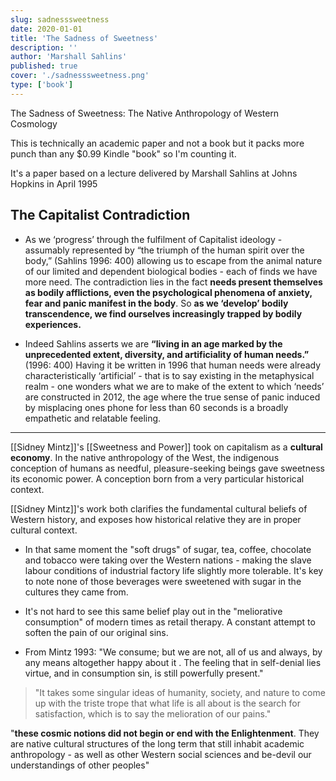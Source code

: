 ```yaml
---
slug: sadnesssweetness
date: 2020-01-01
title: 'The Sadness of Sweetness'
description: ''
author: 'Marshall Sahlins'
published: true
cover: './sadnesssweetness.png'
type: ['book']
---
```


The Sadness of Sweetness: The Native Anthropology of Western Cosmology

This is technically an academic paper <Tooltip tiptext="I even had to spend three minutes making a fake book cover for it">and not a book</Tooltip> but it packs more punch than any $0.99 Kindle "book" so I'm counting it.

It's a paper based on a lecture delivered by <a to='https://en.wikipedia.org/wiki/Marshall_Sahlins'>Marshall Sahlins</a> at Johns Hopkins in April 1995

## The Capitalist Contradiction

- As we ‘progress’ through the fulfilment of Capitalist ideology - assumably represented by “the triumph of the human spirit over the body,” (Sahlins 1996: 400) allowing us to escape from the animal nature of our limited and dependent biological bodies - each of finds we have more need. The contradiction lies in the fact **needs present themselves as bodily afflictions, even the psychological phenomena of anxiety, fear and panic manifest in the body**. So **as we ‘develop’ bodily transcendence, we find ourselves increasingly trapped by bodily experiences.**

- Indeed Sahlins asserts we are **“living in an age marked by the unprecedented extent, diversity, and artificiality of human needs.”** (1996: 400) Having it be written in 1996 that human needs were already characteristically ‘artificial’ - that is to say existing in the metaphysical realm - one wonders what we are to make of the extent to which ‘needs’ are constructed in 2012, the age where the true sense of panic induced by misplacing ones phone for less than 60 seconds is a broadly empathetic and relatable feeling.

---

[[Sidney Mintz]]'s [[Sweetness and Power]] took on capitalism as a __cultural economy__. In the native anthropology of the West, the indigenous conception of humans as needful, pleasure-seeking beings gave sweetness its economic power. A conception born from a very particular historical context. 

[[Sidney Mintz]]'s work both clarifies the fundamental cultural beliefs of Western history, and exposes how historical relative they are in proper cultural context.
    
- In that same moment the "soft drugs" of sugar, tea, coffee, chocolate and tobacco were taking over the Western nations - making the slave labour conditions of industrial factory life slightly more tolerable. It's key to note none of those beverages were sweetened with sugar in the cultures they came from.
    
- It's not hard to see this same belief play out in the "meliorative consumption" of modern times as retail therapy. A constant attempt to soften the pain of our original sins.
    
- From Mintz 1993: "We consume; but we are not, all of us and always, by any means altogether happy about it . The feeling that in self-denial lies virtue, and in consumption sin, is still powerfully present."

> "It takes some singular ideas of humanity, society, and nature to come up with the triste trope that what life is all about is the search for satisfaction, which is to say the melioration of our pains."

"**these cosmic notions did not begin or end with the Enlightenment**. They are native cultural structures of the long term that still inhabit academic anthropology - as well as other Western social sciences and be-devil our understandings of other peoples"







